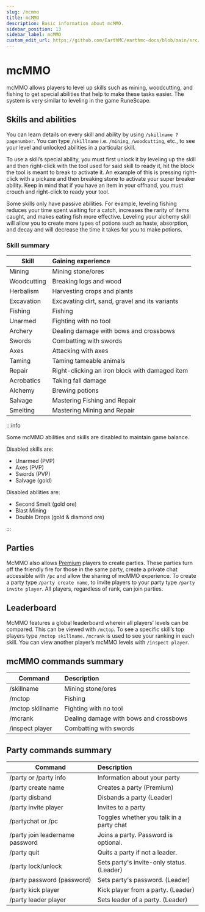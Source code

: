 ```yaml
---
slug: /mcmmo
title: mcMMO
description: Basic information about mcMMO.
sidebar_position: 13
sidebar_label: mcMMO
custom_edit_url: https://github.com/EarthMC/earthmc-docs/blob/main/src/docs/mcmmo.mdx
---
```

# mcMMO
mcMMO allows players to level up skills such as mining, woodcutting, and fishing to get special abilities that help to make these tasks easier. The system is very similar to leveling in the game RuneScape.

## Skills and abilities
You can learn details on every skill and ability by using `/skillname ? pagenumber`. You can type `/skillname` i.e. `/mining`, `/woodcutting`, etc., to see your level and unlocked abilities in a particular skill.

To use a skill’s special ability, you must first unlock it by leveling up the skill and then right-click with the tool used for said skill to ready it, hit the block the tool is meant to break to activate it. An example of this is pressing right-click with a pickaxe and then breaking stone to activate your super breaker ability. Keep in mind that if you have an item in your offhand, you must crouch and right-click to ready your tool.

Some skills only have passive abilities. For example, leveling fishing reduces your time spent waiting for a catch, increases the rarity of items caught, and makes eating fish more effective. Leveling your alchemy skill will allow you to create more types of potions such as haste, absorption, and decay and will decrease the time it takes for you to make potions.

### Skill summary
| Skill       | Gaining experience                             |
| ----------- |:-----------------------------------------------|
| Mining      | Mining stone/ores                              |
| Woodcutting | Breaking logs and wood                         |
| Herbalism   | Harvesting crops and plants                    |
| Excavation  | Excavating dirt, sand, gravel and its variants |
| Fishing     | Fishing                                        |
| Unarmed     | Fighting with no tool                          |
| Archery     | Dealing damage with bows and crossbows         |
| Swords      | Combatting with swords                         |
| Axes        | Attacking with axes                            |
| Taming      | Taming tameable animals                        |
| Repair      | Right-clicking an iron block with damaged item |
| Acrobatics  | Taking fall damage                             |
| Alchemy     | Brewing potions                                |
| Salvage     | Mastering Fishing and Repair                   |
| Smelting    | Mastering Mining and Repair                    |

:::info

Some mcMMO abilities and skills are disabled to maintain game balance. 

Disabled skills are:
* Unarmed (PVP)
* Axes (PVP)
* Swords (PVP)
* Salvage (gold)

Disabled abilities are:
* Second Smelt (gold ore)
* Blast Mining
* Double Drops (gold & diamond ore)

:::

## Parties
McMMO also allows [Premium](https://earthmc.net/premium/) players to create parties. These parties turn off the friendly fire for those in the same party, create a private chat accessible with `/pc` and allow the sharing of mcMMO experience. To create a party type `/party create name`, to invite players to your party type `/party invite player`. All players, regardless of rank, can join parties.

## Leaderboard
McMMO features a global leaderboard wherein all players’ levels can be compared. This can be viewed with `/mctop`. To see a specific skill’s top players type `/mctop skillname`. `/mcrank` is used to see your ranking in each skill. You can view another player’s mcMMO levels with `/inspect player`.

## mcMMO commands summary
| Command       | Description                          |
| ----------- |:-----------------------------------------------|
| /skillname      | Mining stone/ores                              |
| /mctop     | Fishing                                        |
| /mctop skillname     | Fighting with no tool                          |
| /mcrank     | Dealing damage with bows and crossbows         |
| /inspect player      | Combatting with swords                         |

## Party commands summary
| Command                         | Description                               |
| ------------------------------- |:------------------------------------------|
| /party or /party info           | Information about your party              |
| /party create name              | Creates a party (Premium)                 |
| /party disband                  | Disbands a party (Leader)                 |
| /party invite player            | Invites to a party                        |
| /partychat or /pc               | Toggles whether you talk in a party chat  |
| /party join leadername password | Joins a party. Password is optional.      |
| /party quit                     | Quits a party if not a leader.            |
| /party lock/unlock              | Sets party's invite-only status. (Leader) |
| /party password (password)      | Sets party's password. (Leader)           |
| /party kick player              | Kick player from a party. (Leader)        |
| /party leader player            | Sets leader of a party. (Leader)          |
